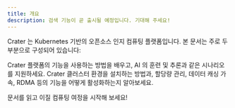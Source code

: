 ```yaml
---
title: 개요
description: 검색 기능이 곧 출시될 예정입니다. 기대해 주세요!
---
```


Crater 는 Kubernetes 기반의 오픈소스 인지 컴퓨팅 플랫폼입니다. 본 문서는 주로 두 부분으로 구성되어 있습니다:

<Cards>
  <Card href="user" title="사용자 가이드">
    Crater 플랫폼의 기능을 사용하는 방법을 배우고, AI 의 훈련 및 추론과 같은 시나리오를 지원하세요.
  </Card>
  <Card href="admin" title="관리자 가이드">
    Crater 클러스터 환경을 설치하는 방법과, 할당량 관리, 데이터 캐싱 가속, RDMA 등의 기능을 어떻게 활성화하는지 알아보세요.
  </Card>
</Cards>

문서를 읽고 이질 컴퓨팅 여정을 시작해 보세요!